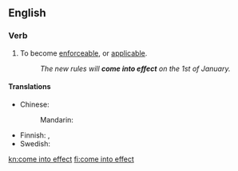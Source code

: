 ==English==

===Verb===
{{head|en|verb|head=[[come]] [[into]] [[effect]]}}

# To become [[enforceable]], or [[applicable]].
#: ''The new rules will '''come into effect''' on the 1st of January.''

====Translations====
{{trans-top|become enforceable}}
* Chinese:
*: Mandarin: {{t+|cmn|生效|tr=shēngxiào|sc=Hani}}
{{trans-mid}}
* Finnish: {{t|fi|tulla voimaan}}, {{t|fi|[[astua]] [[voimaan]]}}
* Swedish: {{t|sv|träda i kraft}}
{{trans-bottom}}

[[kn:come into effect]]
[[fi:come into effect]]